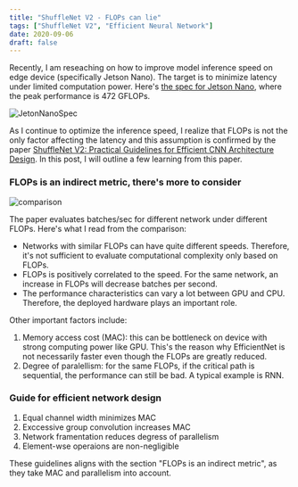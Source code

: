 ```yaml
---
title: "ShuffleNet V2 - FLOPs can lie"
tags: ["ShuffleNet V2", "Efficient Neural Network"]
date: 2020-09-06
draft: false
---
```


Recently, I am reseaching on how to improve model inference speed on edge device (specifically Jetson Nano). The target is to minimize latency under limited computation power. Here's [the spec for Jetson Nano](https://developer.nvidia.com/embedded/develop/hardware), where the peak performance is 472 GFLOPs.

![JetonNanoSpec](/static/images/blog/shufflenet-v2/jetson-nano-spec.png)

As I continue to optimize the inference speed, I realize that FLOPs is not the only factor affecting the latency and this assumption is confirmed by the paper [ShuffleNet V2: Practical Guidelines for Efficient CNN Architecture Design](https://arxiv.org/pdf/1807.11164.pdf). In this post, I will outline a few learning from this paper.

### FLOPs is an indirect metric, there's more to consider

![comparison](/static/images/blog/shufflenet-v2/comparison.png)

The paper evaluates batches/sec for different network under different FLOPs. Here's what I read from the comparison:

* Networks with similar FLOPs can have quite different speeds. Therefore, it's not sufficient to evaluate computational complexity only based on FLOPs. 
* FLOPs is positively correlated to the speed. For the same network, an increase in FLOPs will decrease batches per second.
* The performance characteristics can vary a lot between GPU and CPU. Therefore, the deployed hardware plays an important role.

Other important factors include:

1. Memory access cost (MAC): this can be bottleneck on device with strong computing power like GPU. This's the reason why EfficientNet is not necessarily faster even though the FLOPs are greatly reduced.
2. Degree of paralellism: for the same FLOPs, if the critical path is sequential, the performance can still be bad. A typical example is RNN.

### Guide for efficient network design

1. Equal channel width minimizes MAC
2. Exccessive group convolution increases MAC
3. Network framentation reduces degress of parallelism
4. Element-wse operaions are non-negligible

These guidelines aligns with the section "FLOPs is an indirect metric", as they take MAC and parallelism into account.
